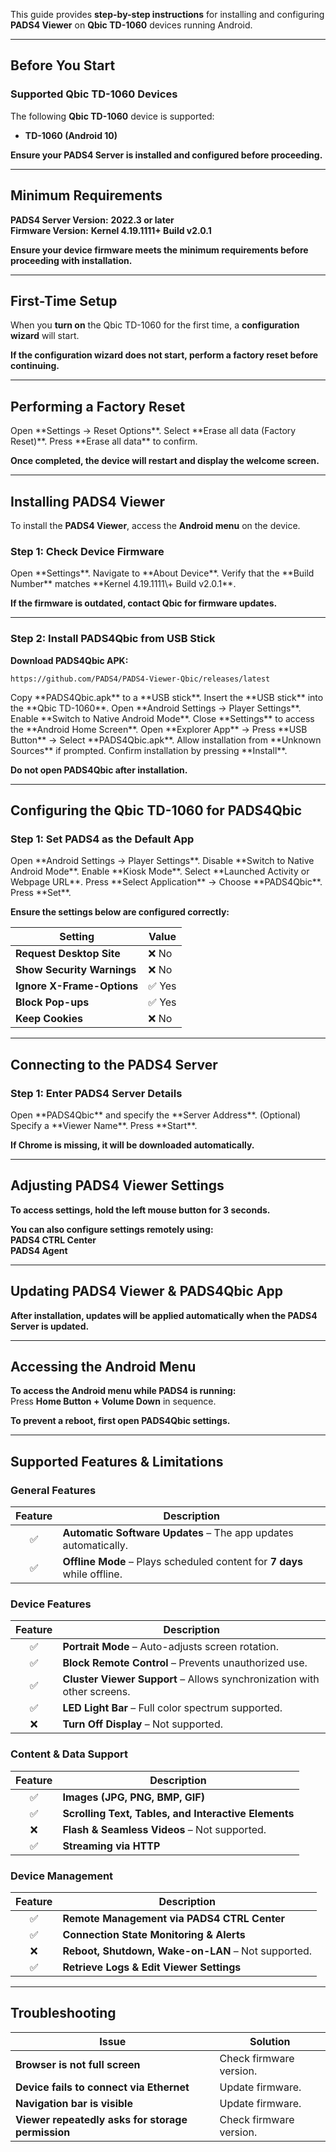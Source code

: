 This guide provides **step-by-step instructions** for installing and configuring **PADS4 Viewer** on **Qbic TD-1060** devices running Android.

---

## **Before You Start**

### **Supported Qbic TD-1060 Devices**

The following **Qbic TD-1060** device is supported:

- **TD-1060 (Android 10)**

**Ensure your PADS4 Server is installed and configured before proceeding.**

---

## **Minimum Requirements**

**PADS4 Server Version:** **2022.3 or later**\
**Firmware Version:** **Kernel 4.19.1111\+ Build v2.0.1**

**Ensure your device firmware meets the minimum requirements before proceeding with installation.**

---

## **First-Time Setup**

When you **turn on** the Qbic TD-1060 for the first time, a **configuration wizard** will start.

**If the configuration wizard does not start, perform a factory reset before continuing.**

---

## **Performing a Factory Reset**

<Steps>
  <Step title="Step One">
    Open **Settings → Reset Options**.
  </Step>
  <Step title="Step Two">
    Select **Erase all data (Factory Reset)**.
  </Step>
  <Step title="Step Three">
    Press **Erase all data** to confirm.
  </Step>
</Steps>

**Once completed, the device will restart and display the welcome screen.**

---

## **Installing PADS4 Viewer**

To install the **PADS4 Viewer**, access the **Android menu** on the device.

### **Step 1: Check Device Firmware**

<Steps>
  <Step title="Step One">
    Open **Settings**.
  </Step>
  <Step title="Step Two">
    Navigate to **About Device**.
  </Step>
  <Step title="Step Three">
    Verify that the **Build Number** matches **Kernel 4.19.1111\+ Build v2.0.1**.
  </Step>
</Steps>

**If the firmware is outdated, contact Qbic for firmware updates.**

---

### **Step 2: Install PADS4Qbic from USB Stick**

**Download PADS4Qbic APK:**

```
https://github.com/PADS4/PADS4-Viewer-Qbic/releases/latest
```

<Steps>
  <Step title="Step One">
    Copy **PADS4Qbic.apk** to a **USB stick**.
  </Step>
  <Step title="Step Two">
    Insert the **USB stick** into the **Qbic TD-1060**.
  </Step>
  <Step title="Step Three">
    Open **Android Settings → Player Settings**.
  </Step>
  <Step title="Step Four">
    Enable **Switch to Native Android Mode**.
  </Step>
  <Step title="Step Five">
    Close **Settings** to access the **Android Home Screen**.
  </Step>
  <Step title="Step Six">
    Open **Explorer App** → Press **USB Button** → Select **PADS4Qbic.apk**.
  </Step>
  <Step title="Step Seven">
    Allow installation from **Unknown Sources** if prompted.
  </Step>
  <Step title="Step Eight">
    Confirm installation by pressing **Install**.
  </Step>
</Steps>

**Do not open PADS4Qbic after installation.**

---

## **Configuring the Qbic TD-1060 for PADS4Qbic**

### **Step 1: Set PADS4 as the Default App**

<Steps>
  <Step title="Step One">
    Open **Android Settings → Player Settings**.
  </Step>
  <Step title="Step Two">
    Disable **Switch to Native Android Mode**.
  </Step>
  <Step title="Step Three">
    Enable **Kiosk Mode**.
  </Step>
  <Step title="Step Four">
    Select **Launched Activity or Webpage URL**.
  </Step>
  <Step title="Step Five">
    Press **Select Application** → Choose **PADS4Qbic**.
  </Step>
  <Step title="Step Six">
    Press **Set**.
  </Step>
</Steps>

**Ensure the settings below are configured correctly:**

| **Setting**                | **Value** |
| -------------------------- | --------- |
| **Request Desktop Site**   | ❌ No      |
| **Show Security Warnings** | ❌ No      |
| **Ignore X-Frame-Options** | ✅ Yes     |
| **Block Pop-ups**          | ✅ Yes     |
| **Keep Cookies**           | ❌ No      |

---

## **Connecting to the PADS4 Server**

### **Step 1: Enter PADS4 Server Details**

<Steps>
  <Step title="Step One">
    Open **PADS4Qbic** and specify the **Server Address**.
  </Step>
  <Step title="Step Two">
    (Optional) Specify a **Viewer Name**.
  </Step>
  <Step title="Step Three">
    Press **Start**.
  </Step>
</Steps>

**If Chrome is missing, it will be downloaded automatically.**

---

## **Adjusting PADS4 Viewer Settings**

**To access settings, hold the left mouse button for 3 seconds.**

**You can also configure settings remotely using:**\
**PADS4 CTRL Center**\
**PADS4 Agent**

---

## **Updating PADS4 Viewer & PADS4Qbic App**

**After installation, updates will be applied automatically when the PADS4 Server is updated.**

---

## **Accessing the Android Menu**

**To access the Android menu while PADS4 is running:**\
Press **Home Button \+ Volume Down** in sequence.

**To prevent a reboot, first open PADS4Qbic settings.**

---

## **Supported Features & Limitations**

### **General Features**

| Feature | Description                                                              |
| :-----: | ------------------------------------------------------------------------ |
| ✅       | **Automatic Software Updates** – The app updates automatically.          |
| ✅       | **Offline Mode** – Plays scheduled content for **7 days** while offline. |

### **Device Features**

| Feature | Description                                                             |
| :-----: | ----------------------------------------------------------------------- |
| ✅       | **Portrait Mode** – Auto-adjusts screen rotation.                       |
| ✅       | **Block Remote Control** – Prevents unauthorized use.                   |
| ✅       | **Cluster Viewer Support** – Allows synchronization with other screens. |
| ✅       | **LED Light Bar** – Full color spectrum supported.                      |
| ❌       | **Turn Off Display** – Not supported.                                   |

### **Content & Data Support**

| Feature | Description                                          |
| :-----: | ---------------------------------------------------- |
| ✅       | **Images (JPG, PNG, BMP, GIF)**                      |
| ✅       | **Scrolling Text, Tables, and Interactive Elements** |
| ❌       | **Flash & Seamless Videos** – Not supported.         |
| ✅       | **Streaming via HTTP**                               |

### **Device Management**

| Feature | Description                                        |
| :-----: | -------------------------------------------------- |
| ✅       | **Remote Management via PADS4 CTRL Center**        |
| ✅       | **Connection State Monitoring & Alerts**           |
| ❌       | **Reboot, Shutdown, Wake-on-LAN** – Not supported. |
| ✅       | **Retrieve Logs & Edit Viewer Settings**           |

---

## **Troubleshooting**

| **Issue**                                         | **Solution**            |
| ------------------------------------------------- | ----------------------- |
| **Browser is not full screen**                    | Check firmware version. |
| **Device fails to connect via Ethernet**          | Update firmware.        |
| **Navigation bar is visible**                     | Update firmware.        |
| **Viewer repeatedly asks for storage permission** | Check firmware version. |